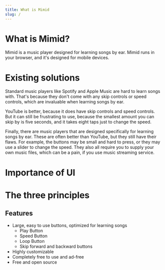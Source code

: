 ```yaml
---
title: What is Mimid
slug: /
---
```


# What is Mimid?

Mimid is a music player designed for learning songs by ear.
Mimid runs in your browser, and it's designed for mobile devices.

# Existing solutions

Standard music players like Spotify and Apple Music are hard to learn songs with.
That's because they don't come with any skip controls or speed controls,
which are invaluable when learning songs by ear.

YouTube is better, because it does have skip controls and speed controls.
But it can still be frustrating to use, because the smallest amount you can skip by is five seconds,
and it takes eight taps just to change the speed.

Finally, there are music players that are designed specifically for learning songs by ear.
These are often better than YouTube, but they still have their flaws.
For example, the buttons may be small and hard to press, or they may use a slider to change the speed.
They also all require you to supply your own music files, which can be a pain, if you use music streaming service.

# Importance of UI

# The three principles

## Features

- Large, easy to use buttons, optimized for learning songs
  - Play Button
  - Speed Button
  - Loop Button
  - Skip forward and backward buttons
- Highly customizable
- Completely free to use and ad-free
- Free and open source
